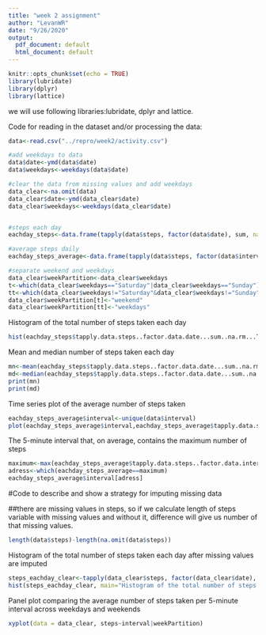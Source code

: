 ---
title: "week 2 assignment"
author: "LevanWR"
date: "9/26/2020"
output:
  pdf_document: default
  html_document: default
---

```{r setup, include=FALSE}
knitr::opts_chunk$set(echo = TRUE)
library(lubridate)
library(dplyr)
library(lattice)

```
we will use following libraries:lubridate, dplyr and lattice.


Code for reading in the dataset and/or processing the data:
```{r}
data<-read.csv("../repro/week2/activity.csv")

#add weekdays to data
data$date<-ymd(data$date)
data$weekdays<-weekdays(data$date)

#clear the data from missing values and add weekdays
data_clear<-na.omit(data)
data_clear$date<-ymd(data_clear$date)
data_clear$weekdays<-weekdays(data_clear$date)


#steps each day 
eachday_steps<-data.frame(tapply(data$steps, factor(data$date), sum, na.rm=TRUE))

#average steps daily
eachday_steps_average<-data.frame(tapply(data$steps, factor(data$interval ), mean, na.rm=TRUE))

#separate weekend and weekdays
data_clear$weekPartition<-data_clear$weekdays
t<-which(data_clear$weekdays=="Saturday"|data_clear$weekdays=="Sunday")
tt<-which(data_clear$weekdays!="Saturday"&data_clear$weekdays!="Sunday")
data_clear$weekPartition[t]<-"weekend"
data_clear$weekPartition[tt]<-"weekdays"


```
Histogram of the total number of steps taken each day

```{r}
hist(eachday_steps$tapply.data.steps..factor.data.date...sum..na.rm...TRUE., xlab = "number of steps", main="Histogram of the total number of steps taken each day")
```
 
 
 Mean and median number of steps taken each day
```{r }
mn<-mean(eachday_steps$tapply.data.steps..factor.data.date...sum..na.rm...TRUE., na.rm = TRUE )
md<-median(eachday_steps$tapply.data.steps..factor.data.date...sum..na.rm...TRUE., na.rm = TRUE)
print(mn)
print(md)
```


Time series plot of the average number of steps taken
```{r}
eachday_steps_average$interval<-unique(data$interval)
plot(eachday_steps_average$interval,eachday_steps_average$tapply.data.steps..factor.data.interval...mean..na.rm...TRUE. , ylab = "averge steps ", main = "Time series plot of the average number of steps taken", type = "l", xlab = "days")

```

The 5-minute interval that, on average, contains the maximum number of steps
```{r}
maximum<-max(eachday_steps_average$tapply.data.steps..factor.data.interval...mean..na.rm...TRUE.)
adress<-which(eachday_steps_average==maximum)
eachday_steps_average$interval[adress]
```

#Code to describe and show a strategy for imputing missing data


##there are missing values in steps, so if we calculate length of steps variable with missing values and without it, difference will give us number of that missing values.  

```{r}
length(data$steps)-length(na.omit(data$steps))

```

Histogram of the total number of steps taken each day after missing values are imputed
```{r}

steps_eachday_clear<-tapply(data_clear$steps, factor(data_clear$date), sum)
hist(steps_eachday_clear, main="Histogram of the total number of steps taken each day after missing values are imputed", xlab = "steps each day total")

```
Panel plot comparing the average number of steps taken per 5-minute interval across weekdays and weekends

```{r}
xyplot(data = data_clear, steps~interval|weekPartition)

```
















